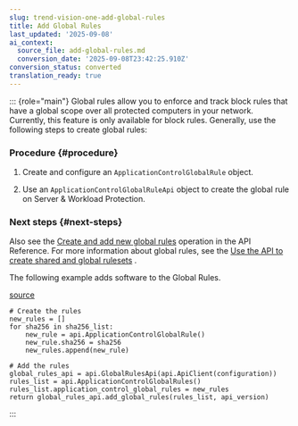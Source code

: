 ```yaml
---
slug: trend-vision-one-add-global-rules
title: Add Global Rules
last_updated: '2025-09-08'
ai_context:
  source_file: add-global-rules.md
  conversion_date: '2025-09-08T23:42:25.910Z'
conversion_status: converted
translation_ready: true
---
```


::: {role="main"}
Global rules allow you to enforce and track block rules that have a global scope over all protected computers in your network. Currently, this feature is only available for block rules. Generally, use the following steps to create global rules:

### Procedure {#procedure}

1.  Create and configure an `ApplicationControlGlobalRule` object.

2.  Use an `ApplicationControlGlobalRuleApi` object to create the global rule on Server & Workload Protection.

### Next steps {#next-steps}

Also see the [Create and add new global rules](https://automation.trendmicro.com/cloudone/workload-security/) operation in the API Reference. For more information about global rules, see the [Use the API to create shared and global rulesets](api-shared-global-rulesets.mdx) .

The following example adds software to the Global Rules.

[source](https://github.com/deep-security/automation-center-sdk-samples/blob/master/python/src/application_control_examples.py)

``` codeblock
# Create the rules
new_rules = []
for sha256 in sha256_list:
    new_rule = api.ApplicationControlGlobalRule()
    new_rule.sha256 = sha256
    new_rules.append(new_rule)

# Add the rules
global_rules_api = api.GlobalRulesApi(api.ApiClient(configuration))
rules_list = api.ApplicationControlGlobalRules()
rules_list.application_control_global_rules = new_rules
return global_rules_api.add_global_rules(rules_list, api_version)
```
:::
